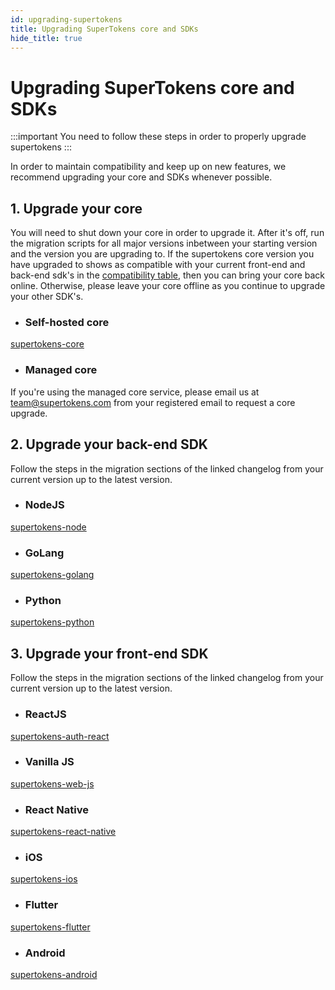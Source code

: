 ```yaml
---
id: upgrading-supertokens
title: Upgrading SuperTokens core and SDKs
hide_title: true
---
```


<!-- COPY DOCS -->
<!-- ./community/upgrading-supertokens.mdx -->

# Upgrading SuperTokens core and SDKs

:::important
You need to follow these steps in order to properly upgrade supertokens
:::

In order to maintain compatibility and keep up on new features, we recommend upgrading your core and SDKs whenever possible.

## 1. Upgrade your core

You will need to shut down your core in order to upgrade it. After it's off, run the migration scripts for all major versions inbetween
your starting version and the version you are upgrading to. If the supertokens core version you have upgraded to shows as compatible
with your current front-end and back-end sdk's in the [compatibility table](./compatibility-table), then you can bring your core back online.
Otherwise, please leave your core offline as you continue to upgrade your other SDK's.

- ### Self-hosted core
[supertokens-core](https://github.com/supertokens/supertokens-core/blob/master/CHANGELOG.md)

- ### Managed core
If you're using the managed core service, please email us at team@supertokens.com from your registered email to request a core upgrade.

## 2. Upgrade your back-end SDK

Follow the steps in the migration sections of the linked changelog from your current version up to the latest version.

- ### NodeJS
[supertokens-node](https://github.com/supertokens/supertokens-node/blob/master/CHANGELOG.md)

- ### GoLang
[supertokens-golang](https://github.com/supertokens/supertokens-golang/blob/master/CHANGELOG.md)

- ### Python
[supertokens-python](https://github.com/supertokens/supertokens-python/blob/master/CHANGELOG.md)

## 3. Upgrade your front-end SDK

Follow the steps in the migration sections of the linked changelog from your current version up to the latest version.

- ### ReactJS
[supertokens-auth-react](https://github.com/supertokens/supertokens-auth-react/blob/master/CHANGELOG.md)

- ### Vanilla JS
[supertokens-web-js](https://github.com/supertokens/supertokens-web-js/blob/master/CHANGELOG.md)

- ### React Native
[supertokens-react-native](https://github.com/supertokens/supertokens-react-native)

- ### iOS
[supertokens-ios](https://github.com/supertokens/supertokens-ios/blob/master/CHANGELOG.md)

- ### Flutter
[supertokens-flutter](https://github.com/supertokens/supertokens-flutter)

- ### Android
[supertokens-android](https://github.com/supertokens/supertokens-android/blob/master/CHANGELOG.md)
